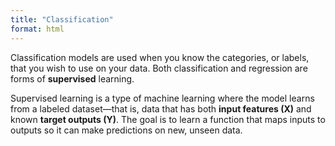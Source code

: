 ```yaml
---
title: "Classification"
format: html
---
```


Classification models are used when you know the categories, or labels, that you wish to use on your data. Both classification and regression are forms of **supervised** learning.

Supervised learning is a type of machine learning where the model learns from a labeled dataset—that is, data that has both **input features (X)** and known **target outputs (Y)**. The goal is to learn a function that maps inputs to outputs so it can make predictions on new, unseen data.
